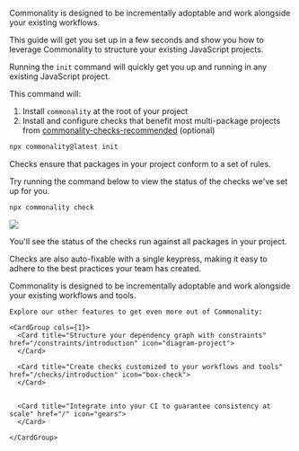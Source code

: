 Commonality is designed to be incrementally adoptable and work alongside your existing workflows.

This guide will get you set up in a few seconds and show you how to leverage Commonality to structure your existing JavaScript projects.

<Steps>
  <Step title="Install Commonality">

  Running the `init` command will quickly get you up and running in any existing JavaScript project.

  This command will:

  1. Install `commonality` at the root of your project
  2. Install and configure checks that benefit most multi-package projects from [commonality-checks-recommended](/examples/recommended-checks) (optional)

  ```bash
  npx commonality@latest init
  ```

  </Step>
  <Step title="Run your first checks">

  Checks ensure that packages in your project conform to a set of rules.

  Try running the command below to view the status of the checks we've set up for you.

  ```bash
  npx commonality check
  ```

  <Frame>
  <img src="/images/checks.gif" />
  </Frame>

  You'll see the status of the checks run against all packages in your project.

  Checks are also auto-fixable with a single keypress, making it easy to adhere to the best practices your team has created.

  </Step>

  <Step title="Next steps">
    Commonality is designed to be incrementally adoptable and work alongside your existing workflows and tools.

    Explore our other features to get even more out of Commonality:

    <CardGroup cols={1}>
      <Card title="Structure your dependency graph with constraints" href="/constraints/introduction" icon="diagram-project">
      </Card>

      <Card title="Create checks customized to your workflows and tools" href="/checks/introduction" icon="box-check">
      </Card>


      <Card title="Integrate into your CI to guarantee consistency at scale" href="/" icon="gears">
      </Card>

    </CardGroup>

  </Step>
</Steps>
